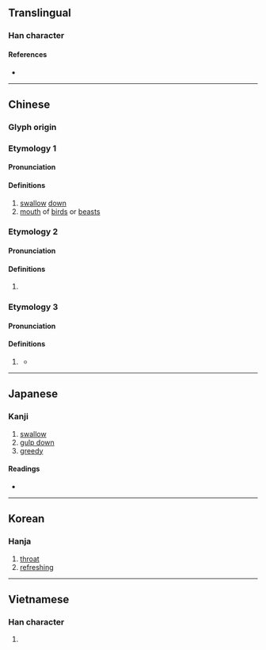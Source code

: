 {{also|哙}}
{{character info}}
==Translingual==

===Han character===
{{Han char|rn=30|rad=口|as=13|sn=16|four=68066|canj=ROMA|ids=⿰口會}}

====References====
* {{Han ref|kx=0211.040|dkj=04407|dj=0433.220|hdz=10693.030|uh=5672|ud=22130|bh=E944|bd=59716}}

----

==Chinese==

===Glyph origin===
{{Han etym}}

===Etymology 1===
{{zh-forms|s=哙}}

====Pronunciation====
{{zh-pron
|m=kuài
|c=faai3
|h=pfs=
|md=guói
|mn=kōe
|w=
|mc=y
|oc=y
|cat=
}}

====Definitions====
{{zh-hanzi}}

# [[swallow]] [[down]]
# [[mouth]] of [[bird]]s or [[beast]]s

===Etymology 2===
{{zh-forms|s=哙}}

====Pronunciation====
{{zh-pron
|md=huòi
|mda=Cdo_that_huoi.ogg
|cat=pron
}}

====Definitions====
{{zh-hanzi}}

# {{lb|zh|Min Dong}} {{zh-alt-form|*回|[[that]]; [[then]]}}

===Etymology 3===
{{zh-forms|s=哙}}

====Pronunciation====
{{zh-pron
|c=wui5
|h=gd=voi4
|cat=v
}}

====Definitions====
{{zh-hanzi}}

# {{lb|zh|Cantonese|Hakka|dated}} {{zh-alt-form|會|tr=-|[[can]]; [[will]]}}
#* {{zh-x|你 噲{wui5} 舉 個 隻 手 到 熱頭{tau4-2} 咁 高 唔 呢{ni1}、唔 噲{wui5} 呀。|Can you reach up so high? No. (''literally'', Can you raise that hand to as high as the sun? [You] can't.)|C|ref='''1894''', James Dyer Ball, ''Readings in Cantonese Colloquial'', [https://www.google.ca/books/edition/Readings_in_Cantonese_Colloquial/TosvgxyzHDQC?hl=en&gbpv=1&pg=PA2 page 2]}}

----

==Japanese==

===Kanji===
{{ja-kanji|grade=|rs=口13}}

# [[swallow]]
# [[gulp down]]
# [[greedy]]

====Readings====
* {{ja-readings
|goon=け
|kanon=かい
|kun=あか-るい, こころよ-い, すす-る, のど-
}}

----

==Korean==

===Hanja===
{{ko-hanja|hangeul=쾌|rv=kwae|mr=k'wae}}

# [[throat]]
# [[refreshing]]

----

==Vietnamese==

===Han character===
{{vi-readings|reading=khoái, gọi, còn, gỏi, gũi, hỏi, khoải|rs=口13}}

# {{rfdef|vi}}